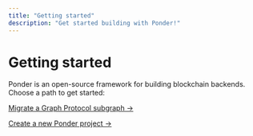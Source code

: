 ```yaml
---
title: "Getting started"
description: "Get started building with Ponder!"
---
```


# Getting started

Ponder is an open-source framework for building blockchain backends. Choose a path to get started:

[Migrate a Graph Protocol subgraph →](/getting-started/migrate-subgraph)

[Create a new Ponder project →](/getting-started/new-project)
